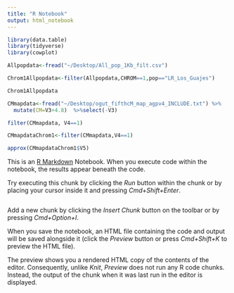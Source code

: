 ```yaml
---
title: "R Notebook"
output: html_notebook
---
```


```r
library(data.table)
library(tidyverse)
library(cowplot)
```

```r
Allpopdata<-fread("~/Desktop/All_pop_1Kb_filt.csv")

```

```r
Chrom1Allpopdata<-filter(Allpopdata,CHROM==1,pop=="LR_Los_Guajes")
```

```r
Chrom1Allpopdata
```


```r
CMmapdata<-fread("~/Desktop/ogut_fifthcM_map_agpv4_INCLUDE.txt") %>%
  mutate(CM=V3+4.8)  %>%select(-V3)
```

```r
filter(CMmapdata, V4==1)
```





```r
CMmapdataChrom1<-filter(CMmapdata,V4==1) 
```

```r
approx(CMmapdataChrom1$V5)
```













This is an [R Markdown](http://rmarkdown.rstudio.com) Notebook. When you execute code within the notebook, the results appear beneath the code. 

Try executing this chunk by clicking the *Run* button within the chunk or by placing your cursor inside it and pressing *Cmd+Shift+Enter*. 

```r

```

Add a new chunk by clicking the *Insert Chunk* button on the toolbar or by pressing *Cmd+Option+I*.

When you save the notebook, an HTML file containing the code and output will be saved alongside it (click the *Preview* button or press *Cmd+Shift+K* to preview the HTML file). 

The preview shows you a rendered HTML copy of the contents of the editor. Consequently, unlike *Knit*, *Preview* does not run any R code chunks. Instead, the output of the chunk when it was last run in the editor is displayed.

